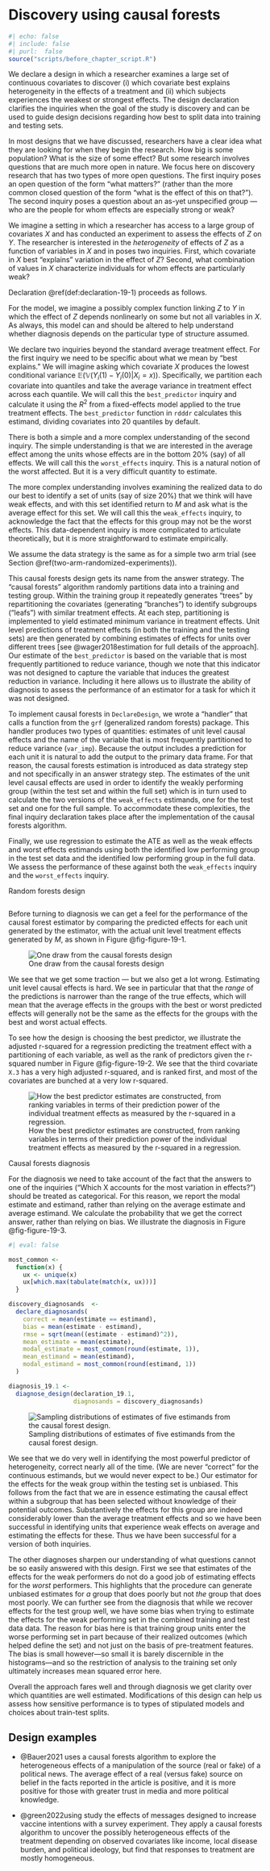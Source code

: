 # Discovery using causal forests {.unnumbered}

```r
#| echo: false
#| include: false
#| purl:  false
source("scripts/before_chapter_script.R")
```

:::: {.ddbox}
We declare a design in which a researcher examines a large set of continuous covariates to discover (i) which covariate best explains heterogeneity in the effects of a treatment and (ii) which subjects experiences the weakest or strongest effects. The design declaration clarifies the inquiries when the goal of the study is discovery and can be used to guide design decisions regarding how best to split data into training and testing sets.  
::::

In most designs that we have discussed, researchers have a clear idea what they are looking for when they begin the research. How big is some population? What is the size of some effect? But some research involves questions that are much more open in nature. We focus here on discovery research that has two types of more open questions. The first inquiry poses an open question of the form "what matters?" (rather than the more common closed question of the form "what is the effect of this on that?"). The second inquiry poses a question about an as-yet unspecified group --- who are the people for whom effects are especially strong or weak?

We imagine a setting in which a researcher has access to a large group of covariates $X$ and has conducted an experiment to assess the effects of $Z$ on $Y$. The researcher is interested in the *heterogeneity* of effects of $Z$ as a function of variables in $X$ and in poses two inquiries. First, which covariate in $X$ best "explains" variation in the effect of $Z$? Second, what combination of values in $X$ characterize individuals for whom effects are particularly weak?

Declaration \@ref(def:declaration-19-1) proceeds as follows. 

For the model, we imagine a possibly complex function linking $Z$ to $Y$ in which the effect of $Z$ depends nonlinearly on some but not all variables in $X$. As always, this model can and should be altered to help understand whether diagnosis depends on the particular type of structure assumed. 

We declare two inquiries beyond the standard average treatment effect. For the first inquiry we need to be specific about what we mean by "best explains." We will imagine asking which covariate $X$ produces the lowest conditional variance $\mathbb{E}(\mathbb{V}(Y_i(1)- Y_i(0)|X_i = x))$. Specifically, we partition each covariate into quantiles and take the average variance in treatment effect across each quantile. We will call this the `best_predictor` inquiry and calculate it using the $R^2$ from a fixed-effects model applied to the true treatment effects. The `best_predictor` function in `rdddr` calculates this estimand, dividing covariates into 20 quantiles by default.

There is both a simple and a more complex understanding of the second inquiry. The simple understanding is that we are interested in the average effect among the units whose effects are in the bottom 20% (say) of all effects. We will call this the `worst_effects` inquiry. This is a natural notion of the worst affected. But it is a very difficult quantity to estimate. 

The more complex understanding involves examining the realized data to do our best to identify a set of units (say of size 20%) that we think will have weak effects, and with this set identified return to *M* and ask what is the average effect for this set. We will call this the `weak_effects` inquiry, to acknowledge the fact that the effects for this group may not be the worst effects. This data-dependent inquiry is more complicated to articulate theoretically, but it is more straightforward to estimate empirically. 

We assume the data strategy is the same as for a simple two arm trial (see Section \@ref(two-arm-randomized-experiments)). 

This causal forests design gets its name from the answer strategy. The "causal forests" algorithm randomly partitions data into a training and testing group. Within the training group it repeatedly generates "trees" by repartitioning the covariates (generating "branches") to identify subgroups  ("leafs") with similar treatment effects. At each step, partitioning is implemented to yield estimated minimum variance in treatment effects. Unit level predictions of treatment effects (in both the training and the testing sets) are then generated by combining estimates of effects for units over different trees [see @wager2018estimation for full details of the approach]. Our estimate of the `best_predictor` is based on the variable that is most frequently partitioned to reduce variance, though we note that this indicator was not designed to capture the variable that induces the greatest reduction in variance. Including it here allows us to illustrate the ability of diagnosis to assess the performance of an estimator for a task for which it was not designed.

To implement causal forests in `DeclareDesign`, we wrote a "handler" that calls a function from the `grf` (generalized random forests) package. This handler produces two types of quantities: estimates of unit level causal effects and the name of the variable that is most frequently partitioned to reduce variance (`var_imp`). Because the output includes a prediction for each unit it is natural to add the output to the primary data frame. For that reason, the causal forests estimation is introduced as data strategy step and not specifically in an answer strategy step. The estimates of the unit level causal effects are used in order to identify the weakly performing group (within the test set and within the full set) which is in turn used to calculate the two versions of the `weak_effects` estimands, one for the test set and one for the full sample. To accommodate these complexities, the final inquiry declaration takes place after the implementation of the causal forests algorithm.

Finally, we use regression to estimate the ATE as well as the weak effects and worst effects estimands using both the identified low performing group in the test set data and the identified low performing group in the full data. We assess the performance of these against both the `weak_effects` inquiry and the `worst_effects` inquiry. 

:::{.definition #declaration-19-1} 

Random forests design

```r
```

:::

Before turning to diagnosis we can get a feel for the performance of the causal forest estimator by comparing the predicted effects for each unit generated by the estimator, with the actual unit level treatment effects generated by *M*, as shown in Figure @fig-figure-19-1.

![One draw from the causal forests design](/figures/figure-19-1){#fig:figure-19-1}

We see that we get some traction --- but we also get a lot wrong. Estimating unit level causal effects is hard. We see in particular that that the *range* of the predictions is narrower than the range of the true effects, which will mean that the average effects in the groups with the best or worst predicted effects will generally not be the same as the effects for the groups with the best and worst actual effects.

To see how the design is choosing the best predictor, we illustrate the adjusted r-squared for a regression predicting the treatment effect with a partitioning of each variable, as well as the rank of predictors given the r-squared number in Figure @fig-figure-19-2. We see that the third covariate `X.3` has a very high adjusted r-squared, and is ranked first, and most of the covariates are bunched at a very low r-squared.  

![How the best predictor estimates are constructed, from ranking variables in terms of their prediction power of the individual treatment effects as measured by the r-squared in a regression.](/figures/figure-19-2){#fig:figure-19-2}

:::{.lemma #diagnosis-19-1}

Causal forests diagnosis

For the diagnosis we need to take account of the fact that the answers to one of the inquiries ("Which X accounts for the most variation in effects?") should be treated as categorical. For this reason, we report the modal estimate and estimand, rather than relying on the average estimate and average estimand. We calculate the probability that we get the correct answer, rather than relying on bias. We illustrate the diagnosis in Figure @fig-figure-19-3.

```r
#| eval: false

most_common <- 
  function(x) {
    ux <- unique(x)
    ux[which.max(tabulate(match(x, ux)))]
  }

discovery_diagnosands  <- 
  declare_diagnosands(
    correct = mean(estimate == estimand),
    bias = mean(estimate - estimand),
    rmse = sqrt(mean((estimate - estimand)^2)),
    mean_estimate = mean(estimate),
    modal_estimate = most_common(round(estimate, 1)),
    mean_estimand = mean(estimand),
    modal_estimand = most_common(round(estimand, 1))
  )

diagnosis_19.1 <- 
  diagnose_design(declaration_19.1, 
                  diagnosands = discovery_diagnosands) 

```

![Sampling distributions of estimates of five estimands from the causal forest design.](/figures/figure-19-3){#fig:figure-19-3}

We see that we do very well in identifying the most powerful predictor of heterogeneity, correct nearly all of the time. (We are never "correct" for the continuous estimands, but we would never expect to be.)  Our estimator for the effects for the weak group within the testing set is unbiased. This follows from the fact that we are in essence estimating the causal effect within a subgroup that has been selected without knowledge of their potential outcomes. Substantively the effects for this group are indeed considerably lower than the average treatment effects and so we have been successful in identifying units that experience weak effects on average and estimating the effects for these. Thus we have been successful for a version of both inquiries.

The other diagnoses sharpen our understanding of what questions cannot be so easily answered with this design. First we see that estimates of the effects for the weak performers do not do a good job of estimating effects for the *worst* performers. This highlights that the procedure can generate unbiased estimates for *a* group that does poorly but not *the* group that does most poorly. We can further see from the diagnosis that while we recover effects for the test group well, we have some bias when trying to estimate the effects for the weak performing set in the combined training and test data data. The reason for bias here is that training group units enter the worse performing set in part because of their realized outcomes (which helped define the set) and not just on the basis of pre-treatment features. The bias is small however---so small it is barely discernible in the histograms---and so the restriction of analysis to the training set only ultimately increases mean squared error here. 

Overall the approach fares well and through diagnosis we get clarity over which quantities are well estimated. Modifications of this design can help us assess how sensitive performance is to types of stipulated models and choices about train-test splits.

:::

## Design examples

- @Bauer2021 uses a causal forests algorithm to explore the heterogeneous effects of a manipulation of the source (real or fake) of a political news. The average effect of a real (versus fake) source on belief in the facts reported in the article is positive, and it is more positive for those with greater trust in media and more political knowledge. 

- @green2022using study the effects of messages designed to increase vaccine intentions with a survey experiment. They apply a causal forests algorithm to uncover the possibly heterogeneous effects of the treatment depending on observed covariates like income, local disease burden, and political ideology, but find that responses to treatment are mostly homogeneous.

